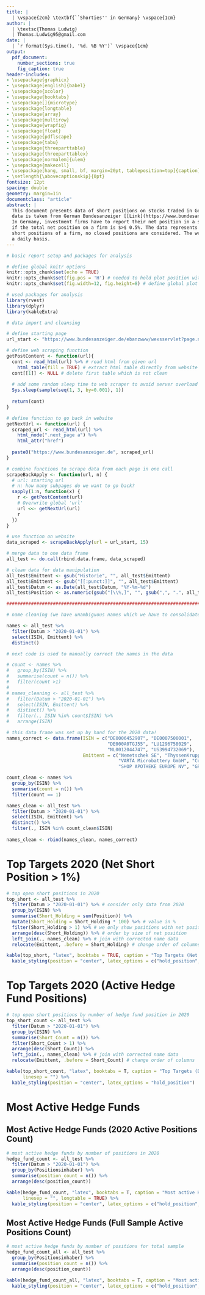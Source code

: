 ```yaml
---
title: |
  | \vspace{2cm} \textbf{``Shorties'' in Germany} \vspace{1cm}
author: | 
  | \textsc{Thomas Ludwig}
  | Thomas.Ludwig95@gmail.com
date: |
  | `r format(Sys.time(), '%d. %B %Y')` \vspace{1cm}
output: 
  pdf_document:
    number_sections: true
    fig_caption: true
header-includes:
- \usepackage{graphicx}
- \usepackage[english]{babel}
- \usepackage{xcolor}
- \usepackage{booktabs}
- \usepackage[]{microtype}
- \usepackage{longtable}
- \usepackage{array}
- \usepackage{multirow}
- \usepackage{wrapfig}
- \usepackage{float}
- \usepackage{pdflscape}
- \usepackage{tabu}
- \usepackage{threeparttable}
- \usepackage{threeparttablex}
- \usepackage[normalem]{ulem}
- \usepackage{makecell}
- \usepackage[hang, small, bf, margin=20pt, tableposition=top]{caption}
- \setlength{\abovecaptionskip}{0pt}
fontsize: 12pt
spacing: double
geometry: margin=1in
documentclass: "article"
abstract: |
  This document presents data of short positions on stocks traded in Germany. The
  data is taken from German Bundesanzeiger [[Link](https://www.bundesanzeiger.de/ebanzwww/wexsservlet?page.navid=to_nlp_start)].
  In Germany, investment firms have to report their net position in a short position
  if the total net position on a firm is $>$ 0.5%. The data represents the current
  short positions of a firm, no closed positions are considered. The website is updated on
  a daily basis.
---
```


\newpage

\tableofcontents

\listoftables

\newpage

```r

# basic report setup and packages for analysis

# define global knitr options
knitr::opts_chunk$set(echo = TRUE)
knitr::opts_chunk$set(fig.pos = 'H') # needed to hold plot position with captions
knitr::opts_chunk$set(fig.width=12, fig.height=8) # define global plot dimensions

# used packages for analysis
library(rvest)
library(dplyr)
library(kableExtra)

```

```r

# data import and cleansing

# define starting page
url_start <- "https://www.bundesanzeiger.de/ebanzwww/wexsservlet?page.navid=to_nlp_start"

# define web scraping function
getPostContent <- function(url){
  cont <- read_html(url) %>% # read html from given url
    html_table(fill = TRUE) # extract html table directly from website
  cont[[1]] <- NULL # delete first table which is not clean
  
  # add some random sleep time to web scraper to avoid server overload
  Sys.sleep(sample(seq(1, 3, by=0.001), 1))
  
  return(cont)
}

# define function to go back in website
getNextUrl <- function(url) {
  scraped_url <- read_html(url) %>% 
    html_node(".next_page a") %>%
    html_attr("href")
  
  paste0("https://www.bundesanzeiger.de", scraped_url)
}

# combine functions to scrape data from each page in one call
scrapeBackApply <- function(url, n) {
  # url: starting url
  # n: how many subpages do we want to go back?
  sapply(1:n, function(x) {
    r <- getPostContent(url)
    # Overwrite global 'url'
    url <<- getNextUrl(url)
    r
  })
}

# use function on website
data_scraped <- scrapeBackApply(url = url_start, 15)

# merge data to one data frame
all_test <- do.call(rbind.data.frame, data_scraped)

# clean data for data manipulation
all_test$Emittent <- gsub("Historie", "", all_test$Emittent)
all_test$Emittent <- gsub("[[:punct:]]", "", all_test$Emittent)
all_test$Datum <- as.Date(all_test$Datum, "%Y-%m-%d")
all_test$Position <- as.numeric(gsub("[\\%,]", "", gsub(",", ".", all_test$Position)))/100

################################################################################

# name cleaning (we have unambiguous names which we have to consolidate)

names <- all_test %>%
  filter(Datum > "2020-01-01") %>%
  select(ISIN, Emittent) %>%
  distinct()

# next code is used to manually correct the names in the data

# count <- names %>%
#   group_by(ISIN) %>%
#   summarise(count = n()) %>%
#   filter(count >1)
# 
# names_cleaning <- all_test %>%
#   filter(Datum > "2020-01-01") %>%
#   select(ISIN, Emittent) %>%
#   distinct() %>%
#   filter(., ISIN %in% count$ISIN) %>%
#   arrange(ISIN)

# this data frame was set up by hand for the 2020 data!
names_correct <- data.frame(ISIN = c("DE0006452907", "DE0007500001",
                                     "DE000A0TGJ55", "LU1296758029",
                                     "NL0012044747", "US3994732069"),
                            Emittent = c("Nemetschek SE", "ThyssenKrupp Aufzugswerke GmbH",
                                         "VARTA Microbattery GmbH", "Corestate Capital Holding",
                                         "SHOP APOTHEKE EUROPE NV", "GROUPON INC"))

count_clean <- names %>%
  group_by(ISIN) %>%
  summarise(count = n()) %>%
  filter(count == 1)

names_clean <- all_test %>%
  filter(Datum > "2020-01-01") %>%
  select(ISIN, Emittent) %>%
  distinct() %>%
  filter(., ISIN %in% count_clean$ISIN)
  
names_clean <- rbind(names_clean, names_correct)

```

# Top Targets 2020 (Net Short Position $>$ 1%)

```r

# top open short positions in 2020
top_short <- all_test %>%
  filter(Datum > "2020-01-01") %>% # consider only data from 2020
  group_by(ISIN) %>% 
  summarise(Short_Holding = sum(Position)) %>%
  mutate(Short_Holding = Short_Holding * 100) %>% # value in %
  filter(Short_Holding > 1) %>% # we only show positions with net position > 1 %
  arrange(desc(Short_Holding)) %>% # order by size of net position
  left_join(., names_clean) %>% # join with corrected name data
  relocate(Emittent, .before = Short_Holding) # change order of columns

```

```r

kable(top_short, "latex", booktabs = TRUE, caption = "Top Targets (Net Position in Percent)", linesep = "", longtable = TRUE) %>%
  kable_styling(position = "center", latex_options = c("hold_position", "repeat_header"))

```


\newpage

# Top Targets 2020 (Active Hedge Fund Positions)

```r

# top open short positions by number of hedge fund position in 2020
top_short_count <- all_test %>%
  filter(Datum > "2020-01-01") %>%
  group_by(ISIN) %>%
  summarise(Short_Count = n()) %>%
  filter(Short_Count > 1) %>%
  arrange(desc(Short_Count)) %>%
  left_join(., names_clean) %>% # join with corrected name data
  relocate(Emittent, .before = Short_Count) # change order of columns

```


```r

kable(top_short_count, "latex", booktabs = T, caption = "Top Targets (Different Hedge Fund Positions Count)", 
      linesep = "") %>%
  kable_styling(position = "center", latex_options = "hold_position")

```

\newpage

# Most Active Hedge Funds

## Most Active Hedge Funds (2020 Active Positions Count)

```r

# most active hedge funds by number of positions in 2020
hedge_fund_count <- all_test %>%
  filter(Datum > "2020-01-01") %>%
  group_by(Positionsinhaber) %>%
  summarise(position_count = n()) %>%
  arrange(desc(position_count))

```

```r

kable(hedge_fund_count, "latex", booktabs = T, caption = "Most active Hedge Funds (2020)", 
      linesep = "", longtable = TRUE) %>%
  kable_styling(position = "center", latex_options = c("hold_position", "repeat_header"))

```


## Most Active Hedge Funds (Full Sample Active Positions Count)

```r

# most active hedge funds by number of positions for total sample
hedge_fund_count_all <- all_test %>%
  group_by(Positionsinhaber) %>%
  summarise(position_count = n()) %>%
  arrange(desc(position_count))

```

```r

kable(hedge_fund_count_all, "latex", booktabs = T, caption = "Most active Hedge Funds (Full Sample)", linesep = "", longtable = TRUE) %>%
  kable_styling(position = "center", latex_options = c("hold_position", "repeat_header"))

```
